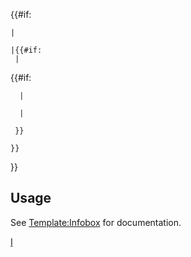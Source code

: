 {{#if:{{{header|}}}
 |<tr><th colspan="2" class="{{{class|}}}" style="text-align:center; {{{headerstyle|}}}">{{{header}}}</th></tr>
 |{{#if:{{{data|}}}
  |<tr class="{{{rowclass|}}}">{{#if:{{{label|}}}
   |<th style="text-align:left; {{{labelstyle|}}}">{{{label}}}</th>
    <td class="{{{class|}}}" style="{{{datastyle|}}}">
   |<td colspan="2" class="{{{class|}}}" style="text-align:center; {{{datastyle|}}}">
  }}{{{data}}}</td></tr>
 }}
}}<noinclude>
== Usage ==
See [[Template/en/Infobox|Template:Infobox]] for documentation.

[[Category:en/Templates|I]]</noinclude>